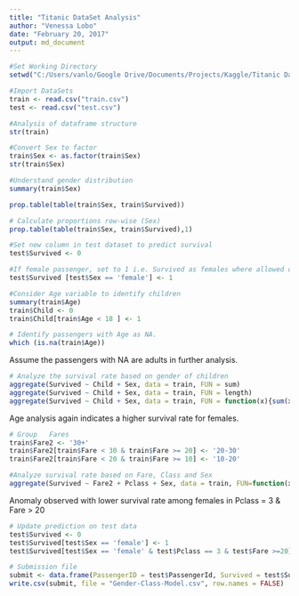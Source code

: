 ---
title: "Titanic DataSet Analysis"
author: "Venessa Lobo"
date: "February 20, 2017"
output: md_document
---

```{r}
#Set Working Directory
setwd("C:/Users/vanlo/Google Drive/Documents/Projects/Kaggle/Titanic DataSet")
```


```{r}
#Import DataSets
train <- read.csv("train.csv")
test <- read.csv("test.csv")
```

```{r}
#Analysis of dataframe structure
str(train)
```

```{r}
#Convert Sex to factor
train$Sex <- as.factor(train$Sex)
str(train$Sex)
```

```{r}
#Understand gender distribution
summary(train$Sex)

prop.table(table(train$Sex, train$Survived))

# Calculate proportions row-wise (Sex)
prop.table(table(train$Sex, train$Survived),1)

#Set new column in test dataset to predict survival
test$Survived <- 0 

#If female passenger, set to 1 i.e. Survived as females where allowed on life boats first
test$Survived [test$Sex == 'female'] <- 1
```

```{r}
#Consider Age variable to identify children
summary(train$Age)
train$Child <- 0
train$Child[train$Age < 18 ] <- 1
```

```{r}
# Identify passengers with Age as NA. 
which (is.na(train$Age))
```
Assume the passengers with NA are adults in further analysis.

```{r}
# Analyze the survival rate based on gender of children
aggregate(Survived ~ Child + Sex, data = train, FUN = sum)
aggregate(Survived ~ Child + Sex, data = train, FUN = length)
aggregate(Survived ~ Child + Sex, data = train, FUN = function(x){sum(x)/length(x)})
```
Age analysis again indicates a higher survival rate for females.

```{r}
# Group   Fares
train$Fare2 <- '30+'
train$Fare2[train$Fare < 30 & train$Fare >= 20] <- '20-30'
train$Fare2[train$Fare < 20 & train$Fare >= 10] <- '10-20'

#Analyze survival rate based on Fare, Class and Sex
aggregate(Survived ~ Fare2 + Pclass + Sex, data = train, FUN=function(x) sum(x)/length(x))
```
Anomaly observed with lower survival rate among females in Pclass = 3 & Fare > 20

```{r}
# Update prediction on test data
test$Survived <- 0
test$Survived[test$Sex == 'female'] <- 1
test$Survived[test$Sex == 'female' & test$Pclass == 3 & test$Fare >=20] <- 0

```


```{r}
# Submission file
submit <- data.frame(PassengerID = test$PassengerId, Survived = test$Survived)
write.csv(submit, file = "Gender-Class-Model.csv", row.names = FALSE)
```






